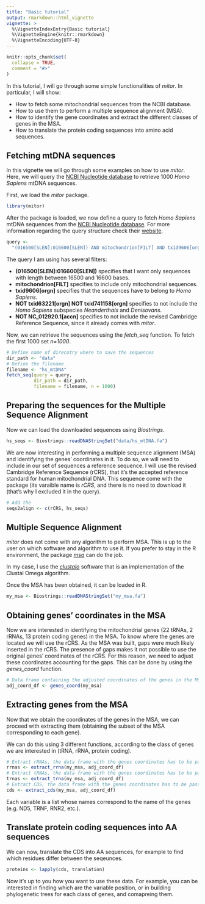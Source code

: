 ```yaml
---
title: "Basic tutorial"
output: rmarkdown::html_vignette
vignette: >
  %\VignetteIndexEntry{Basic tutorial}
  %\VignetteEngine{knitr::rmarkdown}
  %\VignetteEncoding{UTF-8}
---
```


```r
knitr::opts_chunk$set(
  collapse = TRUE,
  comment = "#>"
)
```

In this tutorial, I will go through some simple functionalities of *mitor*. In particular, I will show:

- How to fetch some mitochondrial sequences from the NCBI database.
- How to use them to perform a multiple sequence alignment (MSA).
- How to identify the gene coordinates and extract the different classes of genes in the MSA.
- How to translate the protein coding sequences into amino acid sequences.  

## Fetching mtDNA sequences

In this vignette we will go through some examples on how to use *mitor*. Here, we will query the [NCBI Nucleotide database](https://www.ncbi.nlm.nih.gov/nucleotide/) to retrieve 1000 *Homo Sapiens* mtDNA sequences.

First, we load the *mitor* package.

```r
library(mitor)
```

After the package is loaded, we now define a query to fetch *Homo Sapiens* mtDNA sequences from the [NCBI Nucleotide database](https://www.ncbi.nlm.nih.gov/nucleotide/). For more information regarding the query structure check their [website](https://www.ncbi.nlm.nih.gov/books/NBK44863/).

```r
query <-
  "(016500[SLEN]:016600[SLEN]) AND mitochondrion[FILT] AND txid9606[orgn] NOT txid63221[orgn] NOT txid741158[orgn] NOT NC_012920.1[accn]" 
```

The query I am using has several filters:

- **(016500[SLEN]:016600[SLEN])** specifies that I want only sequences with length between 16500 and 16600 bases.
- **mitochondrion[FILT]** specifies to include only mitochondrial sequences.
- **txid9606[orgn]** specifies that the sequences have to belong to *Homo Sapiens*.
- **NOT txid63221[orgn] NOT txid741158[orgn]** specifies to not include the *Homo Sapiens* subspecies *Neanderthals* and *Denisovans*.
- **NOT NC_012920.1[accn]** specifies to not include the revised Cambridge Reference Sequence, since it already comes with *mitor*.

Now, we can retrieve the sequences using the *fetch_seq* function. To fetch the first 1000 set *n=1000*.

```r
# Define name of direcotry where to save the sequences
dir_path <- "data"
# Define the filename
filename <- "hs_mtDNA"
fetch_seq(query = query,
          dir_path = dir_path,
          filename = filename, n = 1000)
```

## Preparing the sequences for the Multiple Sequence Alignment
Now we can load the downloaded sequences using *Biostrings*.

```r
hs_seqs <- Biostrings::readDNAStringSet("data/hs_mtDNA.fa")
```

We are now interesting in performing a multiple sequence alignment (MSA) and identifying the genes' coordinates in it. To do so, we will need to include in our set of sequences a reference sequence. I will use the revised Cambridge Reference Sequence (rCRS), that it's the accepted reference standard for human mitochondrial DNA. This sequence come with the package (its varaible name is *rCRS*, and there is no need to download it (that's why I excluded it in the query).

```r
# Add the 
seqs2align <- c(rCRS, hs_seqs)
```

## Multiple Sequence Alignment

*mitor* does not come with any algorithm to perform MSA. This is up to the user on which software and algorithm to use it. If you prefer to stay in the R environment, the package [*msa*](https://www.bioconductor.org/packages/release/bioc/html/msa.html) can do the job.

In my case, I use the [*clustalo*](http://www.clustal.org/omega/) software that is an implementation of the Clustal Omega algorithm.

Once the MSA has been obtained, it can be loaded in R.

```r
my_msa <- Biostrings::readDNAStringSet("my_msa.fa")
```

## Obtaining genes' coordinates in the MSA

Now we are interested in identifying the mitochondrial genes (22 tRNAs, 2 rRNAs, 13 protein coding genes) in the MSA. To know where the genes are located we will use the rCRS. As the MSA was built, gaps were much likely inserted in the rCRS. The presence of gaps makes it not possible to use the original genes' coordinates of the rCRS. For this reason, we need to adjust these coordinates accounting for the gaps. This can be done by using the *genes_coord* function.

```r
# Data frame containing the adjusted coordinates of the genes in the MSA
adj_coord_df <- genes_coord(my_msa)
```


## Extracting genes from the MSA

Now that we obtain the coordinates of the genes in the MSA, we can proceed with extracting them (obtaining the subset of the MSA corresponding to each gene).

We can do this using 3 different functions, according to the class of genes we are interested in (tRNA, rRNA, protein coding).

```r
# Extract rRNAs, the data frame with the genes coordinates has to be passed to the function
rrnas <- extract_rrna(my_msa, adj_coord_df)
# Extract tRNAs, the data frame with the genes coordinates has to be passed to the function
trnas <- extract_trna(my_msa, adj_coord_df)
# Extract CDS, the data frame with the genes coordinates has to be passed to the function
cds <- extract_cds(my_msa, adj_coord_df)
```

Each variable is a list whose names correspond to the name of the genes (e.g. ND5, TRNF, RNR2, etc.).

## Translate protein coding sequences into AA sequences

We can now, translate the CDS into AA sequences, for example to find which residues differ between the seqeunces.

```r
proteins <- lapply(cds, translation)
```


Now it's up to you how you want to use these data. For example, you can be interested in finding which are the variable position, or in building phylogenetic trees for each class of genes, and comapreing them.
